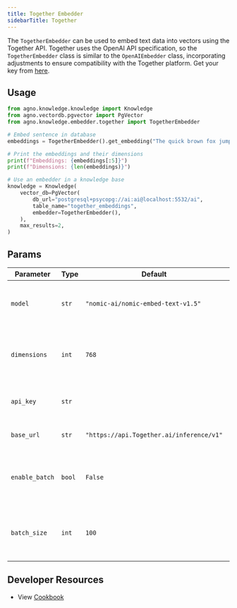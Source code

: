 ```yaml
---
title: Together Embedder
sidebarTitle: Together
---
```


The `TogetherEmbedder` can be used to embed text data into vectors using the Together API. Together uses the OpenAI API specification, so the `TogetherEmbedder` class is similar to the `OpenAIEmbedder` class, incorporating adjustments to ensure compatibility with the Together platform. Get your key from [here](https://api.together.xyz/settings/api-keys).

## Usage

```python together_embedder.py
from agno.knowledge.knowledge import Knowledge
from agno.vectordb.pgvector import PgVector
from agno.knowledge.embedder.together import TogetherEmbedder

# Embed sentence in database
embeddings = TogetherEmbedder().get_embedding("The quick brown fox jumps over the lazy dog.")

# Print the embeddings and their dimensions
print(f"Embeddings: {embeddings[:5]}")
print(f"Dimensions: {len(embeddings)}")

# Use an embedder in a knowledge base
knowledge = Knowledge(
    vector_db=PgVector(
        db_url="postgresql+psycopg://ai:ai@localhost:5532/ai",
        table_name="together_embeddings",
        embedder=TogetherEmbedder(),
    ),
    max_results=2,
)
```

## Params

| Parameter    | Type  | Default                                  | Description                                                  |
| ------------ | ----- | ---------------------------------------- | ------------------------------------------------------------ |
| `model`      | `str` | `"nomic-ai/nomic-embed-text-v1.5"`       | The name of the model used for generating embeddings.        |
| `dimensions` | `int` | `768`                                    | The dimensionality of the embeddings generated by the model. |
| `api_key`    | `str` |                                          | The API key used for authenticating requests.                |
| `base_url`   | `str` | `"https://api.Together.ai/inference/v1"` | The base URL for the API endpoint.                           |
| `enable_batch`            | `bool`                        | `False`                    | Enable batch processing to reduce API calls and avoid rate limits                |
| `batch_size`              | `int`                         | `100`                      | Number of texts to process in each API call for batch operations.                |

## Developer Resources
- View [Cookbook](https://github.com/agno-agi/agno/tree/main/cookbook/knowledge/embedders/together_embedder.py)
